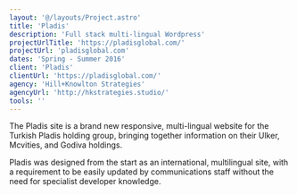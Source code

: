 ```yaml
---
layout: '@/layouts/Project.astro'
title: 'Pladis'
description: 'Full stack multi-lingual Wordpress'
projectUrlTitle: 'https://pladisglobal.com/'
projectUrl: 'pladisglobal.com'
dates: 'Spring - Summer 2016'
client: 'Pladis'
clientUrl: 'https://pladisglobal.com/'
agency: 'Hill+Knowlton Strategies'
agencyUrl: 'http://hkstrategies.studio/'
tools: ''
---
```


The Pladis site is a brand new responsive, multi-lingual website for the Turkish Pladis holding group, bringing together information on their Ulker, Mcvities, and Godiva holdings.

Pladis was designed from the start as an international, multilingual site, with a requirement to be easily updated by communications staff without the need for specialist developer knowledge.
